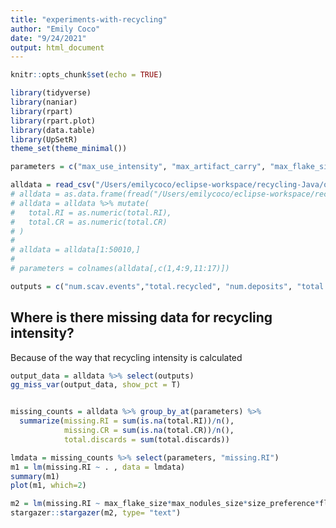 ```yaml
---
title: "experiments-with-recycling"
author: "Emily Coco"
date: "9/24/2021"
output: html_document
---
```


```r
knitr::opts_chunk$set(echo = TRUE)

library(tidyverse)
library(naniar)
library(rpart)
library(rpart.plot)
library(data.table)
library(UpSetR)
theme_set(theme_minimal())

parameters = c("max_use_intensity", "max_artifact_carry", "max_flake_size","max_nodules_size", "blank_prob", "scavenge_prob", "overlap","mu", "size_preference", "flake_preference","min_suitable_flake_size", "min_suitable_nodule_size", "strict_selection")

alldata = read_csv("/Users/emilycoco/eclipse-workspace/recycling-Java/output/joined_model_data.csv")
# alldata = as.data.frame(fread("/Users/emilycoco/eclipse-workspace/recycling-Java/output/sub_small.csv"))
# alldata = alldata %>% mutate(
#   total.RI = as.numeric(total.RI),
#   total.CR = as.numeric(total.CR)
# )
# 
# alldata = alldata[1:50010,]
# 
# parameters = colnames(alldata[,c(1,4:9,11:17)])

outputs = c("num.scav.events","total.recycled", "num.deposits",	"total.encounters",	"total.discards",	"total.manu.events", "total.retouches", "total.CR",	"total.RI")

```

## Where is there missing data for recycling intensity?
Because of the way that recycling intensity is calculated

```r
output_data = alldata %>% select(outputs)
gg_miss_var(output_data, show_pct = T)


missing_counts = alldata %>% group_by_at(parameters) %>%
  summarize(missing.RI = sum(is.na(total.RI))/n(), 
            missing.CR = sum(is.na(total.CR))/n(), 
            total.discards = sum(total.discards))

lmdata = missing_counts %>% select(parameters, "missing.RI")
m1 = lm(missing.RI ~ . , data = lmdata)
summary(m1)
plot(m1, which=2)

m2 = lm(missing.RI ~ max_flake_size*max_nodules_size*size_preference*flake_preference*min_suitable_flake_size, data = lmdata)
stargazer::stargazer(m2, type= "text")



```


